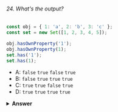 ###### 24. What's the output?

```javascript
const obj = { 1: 'a', 2: 'b', 3: 'c' };
const set = new Set([1, 2, 3, 4, 5]);

obj.hasOwnProperty('1');
obj.hasOwnProperty(1);
set.has('1');
set.has(1);
```

- A: `false` `true` `false` `true`
- B: `false` `true` `true` `true`
- C: `true` `true` `false` `true`
- D: `true` `true` `true` `true`

<details>
<summary>
<b>Answer</b>
</summary>

#### Answer: C

All object keys (excluding Symbols) are strings under the hood, even if you don't type it yourself as a string. This is why `obj.hasOwnProperty('1')` also returns true.

It doesn't work that way for a set. There is no `'1'` in our set: `set.has('1')` returns `false`. It has the numeric type `1`, `set.has(1)` returns `true`.

</details>
